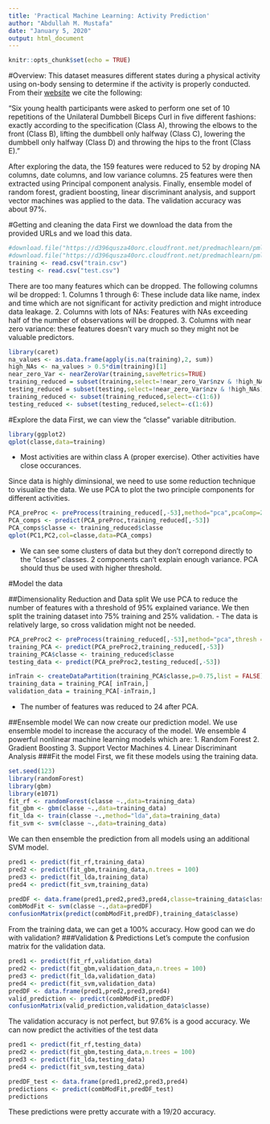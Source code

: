 ---
title: 'Practical Machine Learning: Activity Prediction'
author: "Abdullah M. Mustafa"
date: "January 5, 2020"
output: html_document
---

```{r setup, include=FALSE}
knitr::opts_chunk$set(echo = TRUE)
```
#Overview:
This dataset measures different states during a physical activity using on-body sensing to determine if the activity is properly conducted.
From their [website](http://web.archive.org/web/20161224072740/http:/groupware.les.inf.puc-rio.br/har) we cite the following:  

"Six young health participants were asked to perform one set of 10 repetitions of the Unilateral Dumbbell Biceps Curl in five different fashions: exactly according to the specification (Class A), throwing the elbows to the front (Class B), lifting the dumbbell only halfway (Class C), lowering the dumbbell only halfway (Class D) and throwing the hips to the front (Class E)."

After exploring the data, the 159 features were reduced to 52 by droping NA columns, date columns, and low variance columns. 25 features were then extracted using Principal component analysis. Finally, ensemble model of random forest, gradient boosting, linear discriminant analysis, and support vector machines was applied to the data. The validation accuracy was about 97%.

#Getting and cleaning the data
First we download the data from the provided URLs and we load this data.
```{r}
#download.file("https://d396qusza40orc.cloudfront.net/predmachlearn/pml-training.csv","train.csv")
#download.file("https://d396qusza40orc.cloudfront.net/predmachlearn/pml-testing.csv",'test.csv')
training <- read.csv("train.csv")
testing <- read.csv("test.csv")
```
There are too many features which can be dropped.  The following columns wil be dropped: 
1. Columns 1 through 6: These include data like name, index and time which are not significant for activity prediction and might introduce data leakage. 
2. Columns with lots of NAs: Features with NAs exceeding half of the number of observations will be dropped.
3. Columns with near zero variance: these features doesn't vary much so they might not be valuable predictors. 
```{r}
library(caret)
na_values <- as.data.frame(apply(is.na(training),2, sum))
high_NAs <- na_values > 0.5*dim(training)[1]
near_zero_Var <- nearZeroVar(training,saveMetrics=TRUE)
training_reduced = subset(training,select=!near_zero_Var$nzv & !high_NAs)
testing_reduced = subset(testing,select=!near_zero_Var$nzv & !high_NAs)
training_reduced <- subset(training_reduced,select=-c(1:6))
testing_reduced <- subset(testing_reduced,select=-c(1:6))
```
#Explore the data
First, we can view the "classe" variable ditribution.
```{r barplot}
library(ggplot2)
qplot(classe,data=training)
```

- Most activities are within class A (proper exercise). Other activities have close occurances.

Since data is highly diminsional, we need to use some reduction technique to visualize the data. We use PCA to plot the two principle components for different activities.
```{r PCAplot}
PCA_preProc <- preProcess(training_reduced[,-53],method="pca",pcaComp=2)
PCA_comps <- predict(PCA_preProc,training_reduced[,-53])
PCA_comps$classe <- training_reduced$classe
qplot(PC1,PC2,col=classe,data=PCA_comps)
```

- We can see some clusters of data but they don't correpond directly to the "classe" classes. 2 components can't explain enough variance. PCA should thus be used with higher threshold. 

#Model the data

##Dimensionality Reduction and Data split
We use PCA to reduce the number of features with a threshold of 95% explained variance. We then split the training dataset into 75% training and 25% validation.
- The data is relatively large, so cross validation might not be needed.
```{r}
PCA_preProc2 <- preProcess(training_reduced[,-53],method="pca",thresh = 0.95)
training_PCA <- predict(PCA_preProc2,training_reduced[,-53])
training_PCA$classe <- training_reduced$classe
testing_data <- predict(PCA_preProc2,testing_reduced[,-53])

inTrain <- createDataPartition(training_PCA$classe,p=0.75,list = FALSE)
training_data = training_PCA[ inTrain,]
validation_data = training_PCA[-inTrain,]
```
- The number of features was reduced to 24 after PCA.

##Ensemble model
We can now create our prediction model. We use ensemble model to increase the accuracy of the model. We ensemble 4 powerful nonlinear machine learning models which are:
1. Random Forest
2. Gradient Boosting
3. Support Vector Machines
4. Linear Discriminant Analysis
###Fit the model
First, we fit these models using the training data.
```{r }
set.seed(123)
library(randomForest)
library(gbm)
library(e1071)
fit_rf <- randomForest(classe ~.,data=training_data)
fit_gbm <- gbm(classe ~.,data=training_data)
fit_lda <- train(classe ~.,method="lda",data=training_data)
fit_svm <- svm(classe ~.,data=training_data)
```
We can then ensemble the prediction from all models using an additional SVM model.
```{r}
pred1 <- predict(fit_rf,training_data)
pred2 <- predict(fit_gbm,training_data,n.trees = 100)
pred3 <- predict(fit_lda,training_data)
pred4 <- predict(fit_svm,training_data)

predDF <- data.frame(pred1,pred2,pred3,pred4,classe=training_data$classe)
combModFit <- svm(classe ~.,data=predDF)
confusionMatrix(predict(combModFit,predDF),training_data$classe)
```
From the training data, we can get a 100% accuracy. How good can we do with validation?
###Validation & Predictions
Let's compute the confusion matrix for the validation data.
```{r}
pred1 <- predict(fit_rf,validation_data)
pred2 <- predict(fit_gbm,validation_data,n.trees = 100)
pred3 <- predict(fit_lda,validation_data)
pred4 <- predict(fit_svm,validation_data)
predDF <- data.frame(pred1,pred2,pred3,pred4)
valid_prediction <- predict(combModFit,predDF)
confusionMatrix(valid_prediction,validation_data$classe)
```
The validation accuracy is not perfect, but 97.6% is a good accuracy.
We can now predict the activities of the test data
```{r}
pred1 <- predict(fit_rf,testing_data)
pred2 <- predict(fit_gbm,testing_data,n.trees = 100)
pred3 <- predict(fit_lda,testing_data)
pred4 <- predict(fit_svm,testing_data)

predDF_test <- data.frame(pred1,pred2,pred3,pred4)
predictions <- predict(combModFit,predDF_test)
predictions
```
These predictions were pretty accurate with a 19/20 accuracy. 